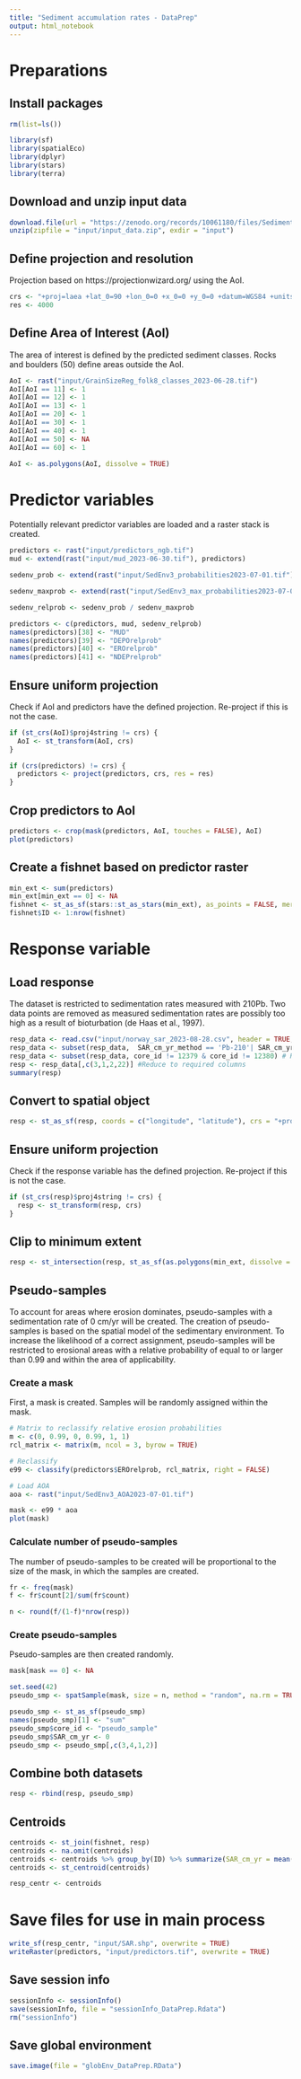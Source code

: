 ```yaml
---
title: "Sediment accumulation rates - DataPrep"
output: html_notebook
---
```


# Preparations

## Install packages

```r
rm(list=ls())

library(sf)
library(spatialEco)
library(dplyr)
library(stars)
library(terra)
```


## Download and unzip input data

```r
download.file(url = "https://zenodo.org/records/10061180/files/SedimentAccumulationRates_input.zip", destfile = "input/input_data.zip")
unzip(zipfile = "input/input_data.zip", exdir = "input")
```



## Define projection and resolution

Projection based on https://projectionwizard.org/ using the AoI.

```r
crs <- "+proj=laea +lat_0=90 +lon_0=0 +x_0=0 +y_0=0 +datum=WGS84 +units=m +no_defs" 
res <- 4000
```


## Define Area of Interest (AoI)

The area of interest is defined by the predicted sediment classes. Rocks and boulders (50) define areas outside the AoI.

```r
AoI <- rast("input/GrainSizeReg_folk8_classes_2023-06-28.tif")
AoI[AoI == 11] <- 1
AoI[AoI == 12] <- 1
AoI[AoI == 13] <- 1
AoI[AoI == 20] <- 1
AoI[AoI == 30] <- 1
AoI[AoI == 40] <- 1
AoI[AoI == 50] <- NA
AoI[AoI == 60] <- 1

AoI <- as.polygons(AoI, dissolve = TRUE)
```


# Predictor variables

Potentially relevant predictor variables are loaded and a raster stack is created.

```r
predictors <- rast("input/predictors_ngb.tif")
mud <- extend(rast("input/mud_2023-06-30.tif"), predictors)

sedenv_prob <- extend(rast("input/SedEnv3_probabilities2023-07-01.tif"), predictors)

sedenv_maxprob <- extend(rast("input/SedEnv3_max_probabilities2023-07-01.tif"), predictors)

sedenv_relprob <- sedenv_prob / sedenv_maxprob

predictors <- c(predictors, mud, sedenv_relprob)
names(predictors)[38] <- "MUD"
names(predictors)[39] <- "DEPOrelprob"
names(predictors)[40] <- "EROrelprob"
names(predictors)[41] <- "NDEPrelprob"
```


## Ensure uniform projection

Check if AoI and predictors have the defined projection. Re-project if this is not the case.

```r
if (st_crs(AoI)$proj4string != crs) {
  AoI <- st_transform(AoI, crs)
}

if (crs(predictors) != crs) {
  predictors <- project(predictors, crs, res = res)
}
```


## Crop predictors to AoI

```r
predictors <- crop(mask(predictors, AoI, touches = FALSE), AoI)
plot(predictors)
```


## Create a fishnet based on predictor raster

```r
min_ext <- sum(predictors)
min_ext[min_ext == 0] <- NA
fishnet <- st_as_sf(stars::st_as_stars(min_ext), as_points = FALSE, merge = FALSE)
fishnet$ID <- 1:nrow(fishnet)
```


# Response variable

## Load response

The dataset is restricted to sedimentation rates measured with 210Pb. Two data points are removed as measured sedimentation rates are possibly too high as a result of bioturbation (de Haas et al., 1997).

```r
resp_data <- read.csv("input/norway_sar_2023-08-28.csv", header = TRUE, sep = ",")
resp_data <- subset(resp_data,  SAR_cm_yr_method == 'Pb-210'| SAR_cm_yr_method == 'Pb-210 CFCS' | SAR_cm_yr_method == 'Pb-210 CIC' | SAR_cm_yr_method == 'Pb-210 CRS' | SAR_cm_yr_method == 'Pb-210 Cs-137' | SAR_cm_yr_method == 'Pb-210 Cs-137 CFCS') # Retain only sedimentation rates based on Pb-210
resp_data <- subset(resp_data, core_id != 12379 & core_id != 12380) # Rates possibly too high due to bioturbation
resp <- resp_data[,c(3,1,2,22)] #Reduce to required columns
summary(resp)
```


## Convert to spatial object

```r
resp <- st_as_sf(resp, coords = c("longitude", "latitude"), crs = "+proj=longlat +datum=WGS84 +no_defs")
```


## Ensure uniform projection

Check if the response variable has the defined projection. Re-project if this is not the case.

```r
if (st_crs(resp)$proj4string != crs) {
  resp <- st_transform(resp, crs)
}
```


## Clip to minimum extent

```r
resp <- st_intersection(resp, st_as_sf(as.polygons(min_ext, dissolve = TRUE)))
```


## Pseudo-samples

To account for areas where erosion dominates, pseudo-samples with a sedimentation rate of 0 cm/yr will be created. The creation of pseudo-samples is based on the spatial model of the sedimentary environment. To increase the likelihood of a correct assignment, pseudo-samples will be restricted to erosional areas with a relative probability of equal to or larger than 0.99 and within the area of applicability.

### Create a mask

First, a mask is created. Samples will be randomly assigned within the mask.

```r
# Matrix to reclassify relative erosion probabilities
m <- c(0, 0.99, 0, 0.99, 1, 1)
rcl_matrix <- matrix(m, ncol = 3, byrow = TRUE)

# Reclassify
e99 <- classify(predictors$EROrelprob, rcl_matrix, right = FALSE)

# Load AOA
aoa <- rast("input/SedEnv3_AOA2023-07-01.tif")

mask <- e99 * aoa
plot(mask)
```


### Calculate number of pseudo-samples

The number of pseudo-samples to be created will be proportional to the size of the mask, in which the samples are created.

```r
fr <- freq(mask)
f <- fr$count[2]/sum(fr$count)

n <- round(f/(1-f)*nrow(resp))
```


### Create pseudo-samples

Pseudo-samples are then created randomly.

```r
mask[mask == 0] <- NA

set.seed(42)
pseudo_smp <- spatSample(mask, size = n, method = "random", na.rm = TRUE, as.points = TRUE)

pseudo_smp <- st_as_sf(pseudo_smp)
names(pseudo_smp)[1] <- "sum"
pseudo_smp$core_id <- "pseudo_sample"
pseudo_smp$SAR_cm_yr <- 0
pseudo_smp <- pseudo_smp[,c(3,4,1,2)]
```


## Combine both datasets

```r
resp <- rbind(resp, pseudo_smp)
```


## Centroids

```r
centroids <- st_join(fishnet, resp)
centroids <- na.omit(centroids)
centroids <- centroids %>% group_by(ID) %>% summarize(SAR_cm_yr = mean(SAR_cm_yr, na.rm = TRUE))
centroids <- st_centroid(centroids)

resp_centr <- centroids
```


# Save files for use in main process

```r
write_sf(resp_centr, "input/SAR.shp", overwrite = TRUE)
writeRaster(predictors, "input/predictors.tif", overwrite = TRUE)
```


## Save session info

```r
sessionInfo <- sessionInfo()
save(sessionInfo, file = "sessionInfo_DataPrep.Rdata")
rm("sessionInfo")
```


## Save global environment

```r
save.image(file = "globEnv_DataPrep.RData")
```

